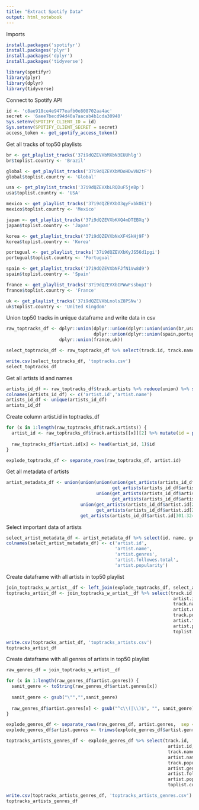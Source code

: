 ```yaml
---
title: "Extract Spotify Data"
output: html_notebook
---
```



Imports
```r
install.packages('spotifyr')
install.packages('plyr')
install.packages('dplyr')
install.packages('tidyverse')
```

```r
library(spotifyr)
library(plyr)
library(dplyr)
library(tidyverse)
```

Connect to Spotify API
```r
id <- 'c8ae918ce4e9477eafb0e808702aa4ac'
secret <- '6aee7becd94d40a7aacab4b1cda30940'
Sys.setenv(SPOTIFY_CLIENT_ID = id)
Sys.setenv(SPOTIFY_CLIENT_SECRET = secret)
access_token <- get_spotify_access_token()
```

Get all tracks of top50 playlists
```r
br <- get_playlist_tracks('37i9dQZEVXbMXbN3EUUhlg')
br$toplist.country <- 'Brazil'

global <- get_playlist_tracks('37i9dQZEVXbMDoHDwVN2tF')
global$toplist.country <- 'Global'

usa <- get_playlist_tracks('37i9dQZEVXbLRQDuF5jeBp')
usa$toplist.country <- 'USA'

mexico <- get_playlist_tracks('37i9dQZEVXbO3qyFxbkOE1')
mexico$toplist.country <- 'Mexico'

japan <- get_playlist_tracks('37i9dQZEVXbKXQ4mDTEBXq')
japan$toplist.country <- 'Japan'

korea <- get_playlist_tracks('37i9dQZEVXbNxXF4SkHj9F')
korea$toplist.country <- 'Korea'

portugual <- get_playlist_tracks('37i9dQZEVXbKyJS56d1pgi')
portugual$toplist.country <- 'Portugual'

spain <- get_playlist_tracks('37i9dQZEVXbNFJfN1Vw8d9')
spain$toplist.country <- 'Spain'

france <- get_playlist_tracks('37i9dQZEVXbIPWwFssbupI')
france$toplist.country <- 'France'

uk <- get_playlist_tracks('37i9dQZEVXbLnolsZ8PSNw')
uk$toplist.country <- 'United Kingdom'

```

Union top50 tracks in unique dataframe and write data in csv
```r
raw_toptracks_df <- dplyr::union(dplyr::union(dplyr::union(union(br,usa),dplyr::union(mexico,global)),
                                 dplyr::union(dplyr::union(spain,portugual),dplyr::union(japan,korea))),
                    dplyr::union(france,uk))

select_toptracks_df <- raw_toptracks_df %>% select(track.id, track.name, track.popularity, toplist.country)

write.csv(select_toptracks_df, 'toptracks.csv')
select_toptracks_df
```

Get all artists id and names
```r
artists_id_df <- raw_toptracks_df$track.artists %>% reduce(union) %>% select(id, name) 
colnames(artists_id_df) <- c('artist.id','artist.name') 
artists_id_df <- unique(artists_id_df)
artists_id_df
```

Create column artist.id in toptracks_df
```r
for (x in 1:length(raw_toptracks_df$track.artists)) {
  artist_id <- raw_toptracks_df$track.artists[[x]][2] %>% mutate(id = paste(id, collapse = ",")) 
  
  raw_toptracks_df$artist.id[x] <- head(artist_id, 1)$id
}

explode_toptracks_df <- separate_rows(raw_toptracks_df, artist.id)
```

Get all metadata of artists
```r
artist_metadata_df <- union(union(union(union(get_artists(artists_id_df$artist.id[0:50]),
                                        get_artists(artists_id_df$artist.id[51:100])),
                                  union(get_artists(artists_id_df$artist.id[101:150]),
                                        get_artists(artists_id_df$artist.id[151:200]))),
                            union(get_artists(artists_id_df$artist.id[201:250]),
                                  get_artists(artists_id_df$artist.id[251:300]))),
                            get_artists(artists_id_df$artist.id[301:324]))

```

Select important data of artists
```r
select_artist_metadata_df <- artist_metadata_df %>% select(id, name, genres, followers.total, popularity)
colnames(select_artist_metadata_df) <- c('artist.id',
                                         'artist.name',
                                         'artist.genres',
                                         'artist.followes.total', 
                                         'artist.popularity')
```


Create dataframe with all artists in top50 playlist
```r
join_toptracks_w_artist__df <- left_join(explode_toptracks_df, select_artist_metadata_df, by='artist.id')
toptracks_artist_df <- join_toptracks_w_artist__df %>% select(track.id,
                                                               artist.id, 
                                                               track.name, 
                                                               artist.name, 
                                                               track.popularity, 
                                                               artist.followes.total, 
                                                               artist.popularity,
                                                               toplist.country)

write.csv(toptracks_artist_df, 'toptracks_artists.csv')
toptracks_artist_df
```

Create dataframe with all genres of artists in top50 playlist
```r
raw_genres_df = join_toptracks_w_artist__df

for (x in 1:length(raw_genres_df$artist.genres)) {
  sanit_genre <- toString(raw_genres_df$artist.genres[x]) 
  
  sanit_genre <- gsub("\"","",sanit_genre)
  
  raw_genres_df$artist.genres[x] <- gsub("^c\\(|\\)$", "", sanit_genre)
}

explode_genres_df <- separate_rows(raw_genres_df, artist.genres,  sep = ",")
explode_genres_df$artist.genres <- trimws(explode_genres_df$artist.genres, which = c('both'))
```

```r
toptracks_artists_genres_df <- explode_genres_df %>% select(track.id,
                                                             artist.id, 
                                                             track.name, 
                                                             artist.name, 
                                                             track.popularity, 
                                                             artist.genres,
                                                             artist.followes.total, 
                                                             artist.popularity,
                                                             toplist.country) %>% filter(artist.genres != 'character(0' & artist.genres != 'list(')

write.csv(toptracks_artists_genres_df, 'toptracks_artists_genres.csv')
toptracks_artists_genres_df
```









